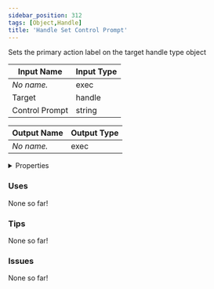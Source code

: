 ```yaml
---
sidebar_position: 312
tags: [Object,Handle]
title: 'Handle Set Control Prompt'
---
```


Sets the primary action label on the target handle type object



<IChip uuid="7900ebde-9abd-4f84-b471-94c69bae2a65"/>

| Input Name | Input Type |
|-----------|-----------|
| *No name.* | exec |
| Target | handle |
| Control Prompt | string |

| Output Name | Output Type |
|-----------|-----------|
| *No name.* | exec |


<details>
  <summary>Properties</summary>
  <div>
    <div>
    <table>
      <thead>
        <tr>
          <th>Is beta required?</th>
          <th>No</th>
        </tr>
        <tr>
          <th>Is this chip a trolling risk?</th>
          <th>No</th>
        </tr>
        <tr>
          <th>Is this chip a role assignment risk?</th>
          <th>No</th>
        </tr>
        <tr>
          <th>Chip UUID</th>
          <th>7900ebde-9abd-4f84-b471-94c69bae2a65</th>
        </tr>
        <tr>
          <th>Room availability</th>
          <th>Available everywhere</th>
        </tr>
      </thead>
    </table>
    </div>
  </div>
</details>

### Uses

None so far!

### Tips

None so far!

### Issues

None so far!